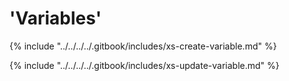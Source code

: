 # 'Variables'

{% include "../../../../.gitbook/includes/xs-create-variable.md" %}

{% include "../../../../.gitbook/includes/xs-update-variable.md" %}